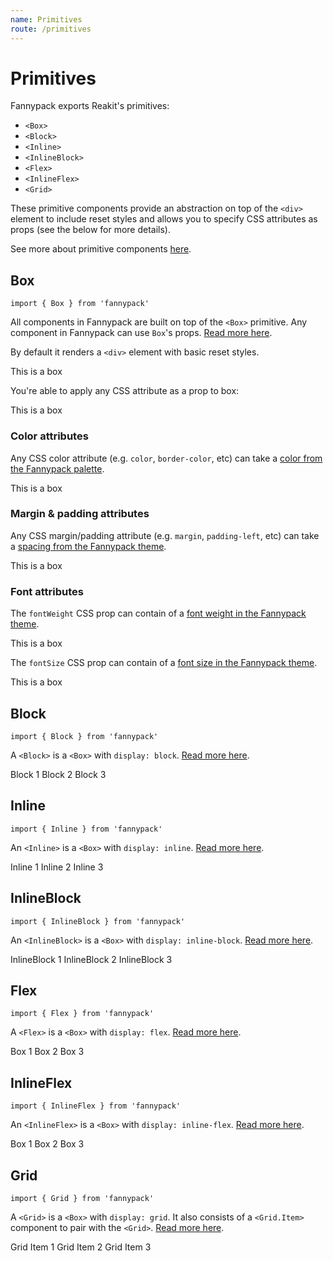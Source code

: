 ```yaml
---
name: Primitives
route: /primitives
---
```



# Primitives

Fannypack exports Reakit's primitives:

- `<Box>`
- `<Block>`
- `<Inline>`
- `<InlineBlock>`
- `<Flex>`
- `<InlineFlex>`
- `<Grid>`

These primitive components provide an abstraction on top of the `<div>` element to include reset styles and allows you to specify CSS attributes as props (see the below for more details).

See more about primitive components [here](https://reakit.io/components/box).

## Box

`import { Box } from 'fannypack'`

All components in Fannypack are built on top of the `<Box>` primitive. Any component in Fannypack can use `Box`'s props. [Read more here](https://reakit.io/components/box).

By default it renders a `<div>` element with basic reset styles.

<Playground>
  <Box>This is a box</Box>
</Playground>

You're able to apply any CSS attribute as a prop to box:

<Playground>
  <Box backgroundColor="primary" color="white" padding="small">
    This is a box
  </Box>
</Playground>

### Color attributes

Any CSS color attribute (e.g. `color`, `border-color`, etc) can take a [color from the Fannypack palette](/palette#theming).

<Playground>
  <Box backgroundColor="primaryTint" color="primary">
    This is a box
  </Box>
</Playground>

### Margin & padding attributes

Any CSS margin/padding attribute (e.g. `margin`, `padding-left`, etc) can take a [spacing from the Fannypack theme](/styling#layoutthemeconfig).

<Playground>
  <Box backgroundColor="primaryTint" padding="small">
    This is a box
  </Box>
</Playground>

### Font attributes

The `fontWeight` CSS prop can contain of a [font weight in the Fannypack theme](/styling#fontweightsthemeconfig).

<Playground>
  <Box fontWeight="semibold">This is a box</Box>
</Playground>

The `fontSize` CSS prop can contain of a [font size in the Fannypack theme](/styling#fontsizethemeconfig).

<Playground>
  <Box fontSize="large">This is a box</Box>
</Playground>

## Block

`import { Block } from 'fannypack'`

A `<Block>` is a `<Box>` with `display: block`. [Read more here](https://reakit.io/components/block).

<Playground>
  <Block backgroundColor="primaryTint" padding="small">
    Block 1
  </Block>
  <Block backgroundColor="successTint" padding="small">
    Block 2
  </Block>
  <Block backgroundColor="dangerTint" padding="small">
    Block 3
  </Block>
</Playground>

## Inline

`import { Inline } from 'fannypack'`

An `<Inline>` is a `<Box>` with `display: inline`. [Read more here](https://reakit.io/components/inline).

<Playground>
  <Inline>
    Inline 1
  </Inline>
  <Inline>
    Inline 2
  </Inline>
  <Inline>
    Inline 3
  </Inline>
</Playground>

## InlineBlock

`import { InlineBlock } from 'fannypack'`

An `<InlineBlock>` is a `<Box>` with `display: inline-block`. [Read more here](https://reakit.io/components/inlineblock).

<Playground>
  <InlineBlock backgroundColor="primaryTint" padding="small">
    InlineBlock 1
  </InlineBlock>
  <InlineBlock backgroundColor="successTint" padding="small">
    InlineBlock 2
  </InlineBlock>
  <InlineBlock backgroundColor="dangerTint" padding="small">
    InlineBlock 3
  </InlineBlock>
</Playground>

## Flex

`import { Flex } from 'fannypack'`

A `<Flex>` is a `<Box>` with `display: flex`. [Read more here](https://reakit.io/components/flex).

<Playground>
  <Flex>
    <Box backgroundColor="primaryTint" padding="small">
      Box 1
    </Box>
    <Box backgroundColor="successTint" padding="small">
      Box 2
    </Box>
    <Box backgroundColor="dangerTint" padding="small">
      Box 3
    </Box>
  </Flex>
</Playground>

## InlineFlex

`import { InlineFlex } from 'fannypack'`

An `<InlineFlex>` is a `<Box>` with `display: inline-flex`. [Read more here](https://reakit.io/components/inlineflex).

<Playground>
  <InlineFlex justifyContent="space-evenly" width="100%">
    <Box backgroundColor="primaryTint" padding="small">
      Box 1
    </Box>
    <Box backgroundColor="successTint" padding="small">
      Box 2
    </Box>
    <Box backgroundColor="dangerTint" padding="small">
      Box 3
    </Box>
  </InlineFlex>
</Playground>

## Grid

`import { Grid } from 'fannypack'`

A `<Grid>` is a `<Box>` with `display: grid`. It also consists of a `<Grid.Item>` component to pair with the `<Grid>`. [Read more here](https://reakit.io/components/grid).

<Playground>
  <Grid templateColumns="repeat(2, 1fr)" autoRows="auto" gap="3vw">
    <Grid.Item backgroundColor="primaryTint" padding="small">
      Grid Item 1
    </Grid.Item>
    <Grid.Item backgroundColor="successTint" padding="small">
      Grid Item 2
    </Grid.Item>
    <Grid.Item backgroundColor="dangerTint" padding="small">
      Grid Item 3
    </Grid.Item>
  </Grid>
</Playground>
